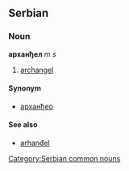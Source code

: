 ==Serbian==
===Noun===
'''арханђел''' ''m s''
#[[archangel]]
====Synonym====
*[[арханђео]]
====See also====
*[[arhanđel]]
[[Category:Serbian common nouns]]
